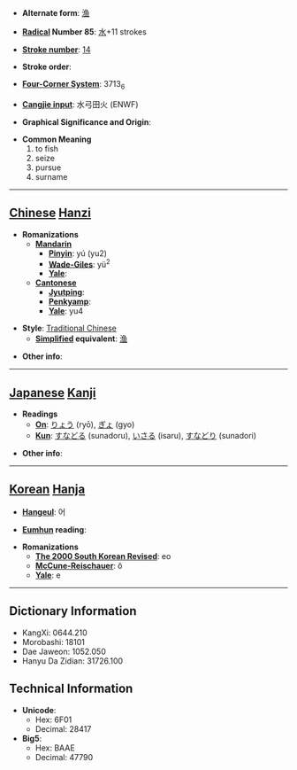 * '''Alternate form''': [[渔]]

* '''[[Wiktionary:Chinese radical index| Radical]] Number 85''': [[Wiktionary:Chinese radical index 水|水]]+11 strokes

* '''[[Wiktionary:Chinese total strokes index|Stroke number]]''': [[Wiktionary:Chinese total strokes index 14|14]]

* '''Stroke order''': 

* '''[[Wiktionary:Chinese four corner index|Four-Corner System]]''': 3713<sub>6</sub>

* '''[[Wiktionary:Chinese Cangjie index|Cangjie input]]''': 水弓田火 (ENWF)

* '''Graphical Significance and Origin''': 

* '''Common Meaning'''
*#to fish
*# seize
*# pursue
*# surname


----

== [[Chinese]] [[Hanzi]] ==

* '''Romanizations'''
** '''[[Mandarin]]'''
*** '''[[Pinyin]]''': yú (yu2)
*** '''[[Wade-Giles]]''': yü<sup>2</sup>
*** '''[[Yale]]''': 
** '''[[Cantonese]]'''
*** '''[[Jyutping]]''':
*** '''[[Penkyamp]]''': 
*** '''[[Yale]]''': yu4

* '''Style''': [[Traditional Chinese]] 
** '''[[Simplified Chinese|Simplified]] equivalent''': [[渔]]

* '''Other info''': 

----

== [[Japanese]] [[Kanji]] ==

* '''Readings'''
** '''[[On]]''': [[りょう]] (ryō), [[ぎょ]] (gyo)
** '''[[Kun]]''': [[すなどる]] (sunadoru), [[いさる]] (isaru), [[すなどり]] (sunadori)

* '''Other info''':  

----

== [[Korean]] [[Hanja]] ==

* '''[[Hangeul]]''': 어

* '''[[Eumhun]] reading''': 

* '''Romanizations'''
** '''[[The 2000 South Korean Revised Romanization|The 2000 South Korean Revised]]''': eo
** '''[[McCune-Reischauer]]''': ŏ
** '''[[Yale]]''': e

----

== Dictionary Information ==

* KangXi: 0644.210
* Morobashi: 18101
* Dae Jaweon: 1052.050
* Hanyu Da Zidian: 31726.100

== Technical Information ==

* '''Unicode''':
** Hex: 6F01
** Decimal: 28417
* '''Big5''':
** Hex: BAAE
** Decimal: 47790